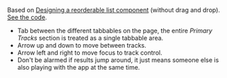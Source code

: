 Based on [Designing a reorderable list component][article] (without drag and drop). [See the code][article].

- Tab between the different tabbables on the page, the entire _Primary Tracks_ section is treated as a single tabbable area.
- Arrow up and down to move between tracks.
- Arrow left and right to move focus to track control.
- Don't be alarmed if results jump around, it just means someone else is also playing with the app at the same time.

[article]: https://www.darins.page/articles/designing-a-reorderable-list-component
[code]: https://github.com/gsong/remix-sandbox/tree/feat/reorder-list/app/routes/reorder
